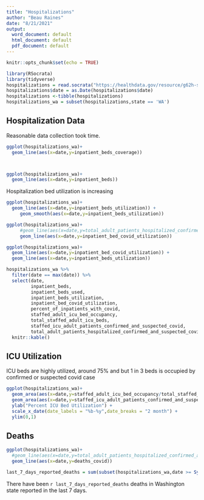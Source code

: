 ```yaml
---
title: "Hospitalizations"
author: "Beau Raines"
date: "8/21/2021"
output:
  word_document: default
  html_document: default
  pdf_document: default
---
```


```r
knitr::opts_chunk$set(echo = TRUE)
```

```r
library(RSocrata)
library(tidyverse)
hospitalizations = read.socrata("https://healthdata.gov/resource/g62h-syeh.csv")
hospitalizations$date = as.Date(hospitalizations$date)
hospitalizations <-tibble(hospitalizations)
hospitalizations_wa = subset(hospitalizations,state == 'WA')
```

## Hospitalization Data

Reasonable data collection took time.

```r

ggplot(hospitalizations_wa)+
  geom_line(aes(x=date,y=inpatient_beds_coverage))



ggplot(hospitalizations_wa)+
  geom_line(aes(x=date,y=inpatient_beds))
```

Hospitalization bed utilization is increasing
```r
ggplot(hospitalizations_wa)+
  geom_line(aes(x=date,y=inpatient_beds_utilization)) +
     geom_smooth(aes(x=date,y=inpatient_beds_utilization))
```

```r
ggplot(hospitalizations_wa)+
     #geom_line(aes(x=date,y=total_adult_patients_hospitalized_confirmed_and_suspected_covid))+
     geom_line(aes(x=date,y=inpatient_bed_covid_utilization)) 

ggplot(hospitalizations_wa)+
  geom_line(aes(x=date,y=inpatient_bed_covid_utilization)) + 
  geom_line(aes(x=date,y=inpatient_beds_utilization))
```


```r
hospitalizations_wa %>%
  filter(date == max(date)) %>%
  select(date,
         inpatient_beds,
         inpatient_beds_used,
         inpatient_beds_utilization,
         inpatient_bed_covid_utilization,
         percent_of_inpatients_with_covid,
         staffed_adult_icu_bed_occupancy,
         total_staffed_adult_icu_beds,
         staffed_icu_adult_patients_confirmed_and_suspected_covid,
         total_adult_patients_hospitalized_confirmed_and_suspected_covid) %>%
  knitr::kable()
```
## ICU Utilization

ICU beds are highly utilized, around 75% and but 1 in 3 beds is occupied by confirmed or suspected covid case

```r
ggplot(hospitalizations_wa)+
  geom_area(aes(x=date,y=staffed_adult_icu_bed_occupancy/total_staffed_adult_icu_beds),fill="lightblue",na.rm = TRUE) +
  geom_area(aes(x=date,y=staffed_icu_adult_patients_confirmed_and_suspected_covid/total_staffed_adult_icu_beds),fill="red",na.rm = TRUE) +
  ylab("Percent ICU Bed Utilization") +
  scale_x_date(date_labels = "%b-%y",date_breaks = "2 month") +
  ylim(0,1) 
```

## Deaths
```r
ggplot(hospitalizations_wa)+
  #geom_line(aes(x=date,y=total_adult_patients_hospitalized_confirmed_and_suspected_covid))+
  geom_line(aes(x=date,y=deaths_covid))

last_7_days_reported_deaths = sum(subset(hospitalizations_wa,date >= Sys.Date()-7,select=c(date,deaths_covid))$deaths_covid)
```

There have been `r last_7_days_reported_deaths` deaths in Washington state reported in the last 7 days.